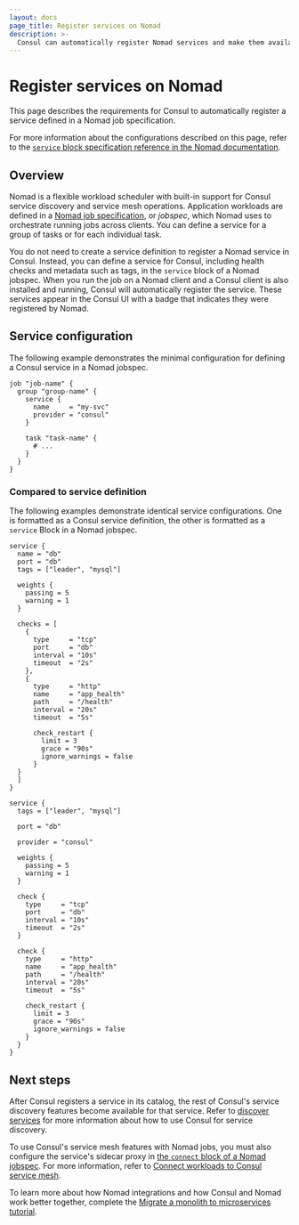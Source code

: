 ```yaml
---
layout: docs
page_title: Register services on Nomad
description: >-
  Consul can automatically register Nomad services and make them available for service discovery. Learn how to configure the service block of a Nomad jobspec so that Consul registers a service and its health checks.
---
```


# Register services on Nomad

This page describes the requirements for Consul to automatically register a service defined in a Nomad job specification.  

For more information about the configurations described on this page, refer to the [`service` block specification reference in the Nomad documentation](/nomad/docs/job-specification/service).

## Overview

Nomad is a flexible workload scheduler with built-in support for Consul service discovery and service mesh operations. Application workloads are defined in a [Nomad job specification](/nomad/docs/concepts/job), or _jobspec_, which Nomad uses to orchestrate running jobs across clients. You can define a service for a group of tasks or for each individual task.

You do not need to create a service definition to register a Nomad service in Consul. Instead, you can define a service for Consul, including health checks and metadata such as tags, in the `service` block of a Nomad jobspec. When you run the job on a Nomad client and a Consul client is also installed and running, Consul will automatically register the service. These services appear in the Consul UI with a badge that indicates they were registered by Nomad.

## Service configuration

The following example demonstrates the minimal configuration for defining a Consul service in a Nomad jobspec.

```hcl
job "job-name" {
  group "group-name" {
    service {
      name     = "my-svc"
      provider = "consul"
    }

    task "task-name" {
      # ...
    }
  }
}
```

### Compared to service definition

The following examples demonstrate identical service configurations. One is formatted as a Consul service definition, the other is formatted as a `service` Block in a Nomad jobspec.

<Tabs>

<Tab heading="Consul service definition">

```hcl
service {
  name = "db"
  port = "db"
  tags = ["leader", "mysql"]
 
  weights {
    passing = 5
    warning = 1
  }
 
  checks = [
    {
      type     = "tcp"
      port     = "db"
      interval = "10s"
      timeout  = "2s"
    },
    {
      type     = "http"
      name     = "app_health"
      path     = "/health"
      interval = "20s"
      timeout  = "5s"

      check_restart {
        limit = 3
        grace = "90s"
        ignore_warnings = false
      }
  }
  ]
}
```

</Tab>

<Tab heading="Nomad jobspec">

```hcl
service {
  tags = ["leader", "mysql"]

  port = "db"

  provider = "consul"

  weights {
    passing = 5
    warning = 1
  }

  check {
    type     = "tcp"
    port     = "db"
    interval = "10s"
    timeout  = "2s"
  }

  check {
    type     = "http"
    name     = "app_health"
    path     = "/health"
    interval = "20s"
    timeout  = "5s"

    check_restart {
      limit = 3
      grace = "90s"
      ignore_warnings = false
    }
  }
}
```

</Tab>
</Tabs>

## Next steps

After Consul registers a service in its catalog, the rest of Consul's service discovery features become available for that service. Refer to [discover services](/consul/docs/discover) for more information about how to use Consul for service discovery.

To use Consul's service mesh features with Nomad jobs, you must also configure the service's sidecar proxy in [the `connect` block of a Nomad jobspec](/nomad/docs/job-specification/connect). For more information, refer to [Connect workloads to Consul service mesh](/consul/docs/connect).

To learn more about how Nomad integrations and how Consul and Nomad work better together, complete the [Migrate a monolith to microservices tutorial](/nomad/tutorials/migrate-monolith/monolith-migration-overview).